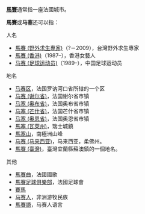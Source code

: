 '''[[馬賽|馬賽]]'''通常指一座法國城市。

'''馬賽'''或'''马塞'''还可以指：

;人名
*[[馬賽_(野外求生專家)|馬賽 (野外求生專家)]]（?－2009），台灣野外求生專家
*[[馬賽_(香港)|馬賽 (香港)]]（1987–），香港女藝人
*[[马赛_(足球运动员)|马赛 (足球运动员)]]（1989–），中国足球运动员

;地名
*[[马赛区|马赛区]]，法国罗讷河口省所辖的一个区
*[[马赛_(谢尔省)|马赛 (谢尔省)]]，法国谢尔省市镇
*[[马塞_(奥布省)|马塞 (奥布省)]]，法国奥布省市镇
*[[马塞_(芒什省)|马塞 (芒什省)]]，法国芒什省市镇
*[[马塞_(奥恩省)|马塞 (奥恩省)]]，法国奥恩省市镇
*[[馬塞_(瓦萊州)|馬塞 (瓦萊州)]]，瑞士城鎮
*[[馬塞山|馬塞山]]，南極洲山峰
*[[马赛_(马来西亚)|马赛 (马来西亚)]]，马来西亚，柔佛州。
*[[馬賽_(臺灣)|馬賽 (臺灣)]]，臺灣宜蘭縣蘇澳鎮的一個地名。

;其他
*[[馬賽曲|馬賽曲]]，法國國歌
*[[馬賽足球俱樂部|馬賽足球俱樂部]]，法國足球會
*[[賽馬|賽馬]]
*[[马赛人|马赛人]]，非洲游牧民族
*[[馬賽語|馬賽語]]，马赛人语言

{{disambig|M馬|Cat=二字消歧義}}